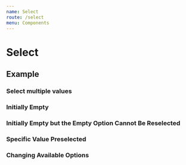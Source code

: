```yaml
---
name: Select
route: /select
menu: Components
---
```


# Select

<limel-props name="limel-select" />

## Example

<limel-example name="limel-example-select" />

### Select multiple values

<limel-example name="limel-example-select-multiple" path="select" />

### Initially Empty

<limel-example name="limel-example-select-initially-empty" path="select" />

### Initially Empty but the Empty Option Cannot Be Reselected

<limel-example name="limel-example-select-initially-empty-required" path="select" />

### Specific Value Preselected

<limel-example name="limel-example-select-preselected" path="select" />

### Changing Available Options

<limel-example name="limel-example-select-change-options" path="select" />
